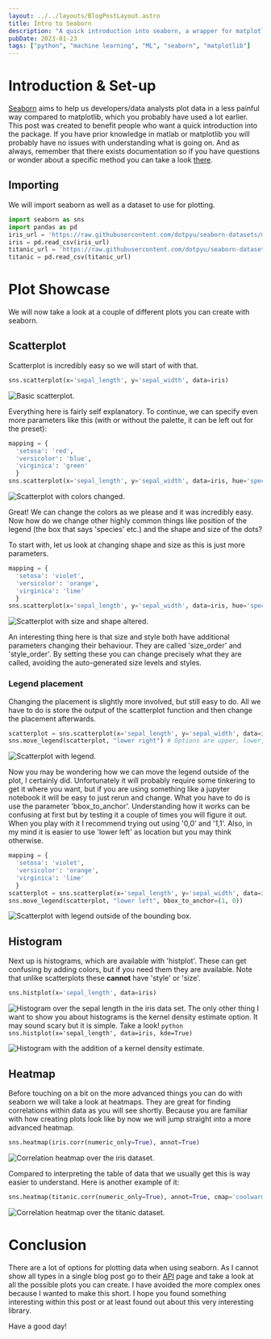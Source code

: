 ```yaml
---
layout: ../../layouts/BlogPostLayout.astro
title: Intro to Seaborn
description: "A quick introduction into seaborn, a wrapper for matplotlib"
pubDate: 2023-01-23
tags: ["python", "machine learning", "ML", "seaborn", "matplotlib"]
---
```



# Introduction & Set-up

[Seaborn](https://seaborn.pydata.org/) aims to help us developers/data analysts plot data in a less painful way compared to matplotlib, which you probably have used a lot earlier. This post was created to benefit people who want a quick introduction into the package. If you have prior knowledge in matlab or matplotlib you will probably have no issues with understanding what is going on. And as always, remember that there exists documentation so if you have questions or wonder about a specific method you can take a look [there](https://seaborn.pydata.org/api.html).

## Importing

We will import seaborn as well as a dataset to use for plotting.

```python
import seaborn as sns
import pandas as pd
iris_url = 'https://raw.githubusercontent.com/dotpyu/seaborn-datasets/master/iris.csv'
iris = pd.read_csv(iris_url)
titanic_url = 'https://raw.githubusercontent.com/dotpyu/seaborn-datasets/master/titanic.csv'
titanic = pd.read_csv(titanic_url)
```

# Plot Showcase

We will now take a look at a couple of different plots you can create with seaborn.

## Scatterplot

Scatterplot is incredibly easy so we will start of with that.

```python
sns.scatterplot(x='sepal_length', y='sepal_width', data=iris)
```

<img src={scatter_iris} alt="Basic scatterplot." />

Everything here is fairly self explanatory. To continue, we can specify even more parameters like this (with or without the palette, it can be left out for the preset):

```python
mapping = {
  'setosa': 'red',
  'versicolor': 'blue',
  'virginica': 'green'
  }
sns.scatterplot(x='sepal_length', y='sepal_width', data=iris, hue='species', palette=mapping)
```

<img src={scatter_color} alt="Scatterplot with colors changed." />

Great! We can change the colors as we please and it was incredibly easy. Now how do we change other highly common things like position of the legend (the box that says 'species' etc.) and the shape and size of the dots?

To start with, let us look at changing shape and size as this is just more parameters.

```python
mapping = {
  'setosa': 'violet',
  'versicolor': 'orange',
  'virginica': 'lime'
  }
sns.scatterplot(x='sepal_length', y='sepal_width', data=iris, hue='species', palette=mapping, style='species', size='species')
```

<img src={scatter_size_shape} alt="Scatterplot with size and shape altered." />

An interesting thing here is that size and style both have additional parameters changing their behaviour. They are called 'size_order' and 'style_order'. By setting these you can change precisely what they are called, avoiding the auto-generated size levels and styles.

### Legend placement

Changing the placement is slightly more involved, but still easy to do. All we have to do is store the output of the scatterplot function and then change the placement afterwards.

```python
scatterplot = sns.scatterplot(x='sepal_length', y='sepal_width', data=iris, hue='species', style='species', size='species')
sns.move_legend(scatterplot, "lower right") # Options are upper, lower, center, left and right
```

<img src={scatter_legend} alt="Scatterplot with legend." />

Now you may be wondering how we can move the legend outside of the plot, I certainly did. Unfortunately it will probably require some tinkering to get it where you want, but if you are using something like a jupyter notebook it will be easy to just rerun and change. What you have to do is use the parameter 'bbox_to_anchor'. Understanding how it works can be confusing at first but by testing it a couple of times you will figure it out. When you play with it I recommend trying out using '0,0' and '1,1'. Also, in my mind it is easier to use 'lower left' as location but you may think otherwise.

```python
mapping = {
  'setosa': 'violet',
  'versicolor': 'orange',
  'virginica': 'lime'
  }
scatterplot = sns.scatterplot(x='sepal_length', y='sepal_width', data=iris, hue='species', palette=mapping, style='species', size='species')
sns.move_legend(scatterplot, "lower left", bbox_to_anchor=(1, 0))
```

<img
  src={scatter_legend_outside}
  alt="Scatterplot with legend outside of the bounding box."
/>

## Histogram

Next up is histograms, which are available with 'histplot'. These can get confusing by adding colors, but if you need them they are available. Note that unlike scatterplots these **cannot** have 'style' or 'size'.

```python
sns.histplot(x='sepal_length', data=iris)
```

<img
  src={histogram}
  alt="Histogram over the sepal length in the iris data set."
/>
The only other thing I want to show you about histograms is the kernel density estimate
option. It may sound scary but it is simple. Take a look! ```python sns.histplot(x='sepal_length',
data=iris, kde=True) ```

<img
  src={hist_kde}
  alt="Histogram with the addition of a kernel density estimate."
/>

## Heatmap

Before touching on a bit on the more advanced things you can do with seaborn we will take a look at heatmaps. They are great for finding correlations within data as you will see shortly. Because you are familiar with how creating plots look like by now we will jump straight into a more advanced heatmap.

```python
sns.heatmap(iris.corr(numeric_only=True), annot=True)
```

<img src={heatmap_iris} alt="Correlation heatmap over the iris dataset." />

Compared to interpreting the table of data that we usually get this is way easier to understand. Here is another example of it:

```python
sns.heatmap(titanic.corr(numeric_only=True), annot=True, cmap='coolwarm')
```

<img
  src={heatmap_titanic}
  alt="Correlation heatmap over the titanic dataset."
/>

# Conclusion

There are a lot of options for plotting data when using seaborn. As I cannot show all types in a single blog post go to their [API](https://seaborn.pydata.org/api.html#function-interface) page and take a look at all the possible plots you can create. I have avoided the more complex ones because I wanted to make this short. I hope you found something interesting within this post or at least found out about this very interesting library.

Have a good day!
